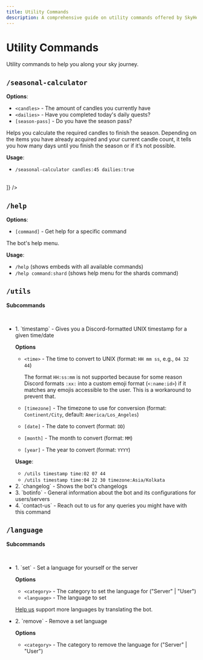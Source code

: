 ---
title: Utility Commands
description: A comprehensive guide on utility commands offered by SkyHelper bot
---


# Utility Commands

Utility commands to help you along your sky journey.

## `/seasonal-calculator`

**Options**:

- `<candles>` - The amount of candles you currently have
- `<dailies>` - Have you completed today's daily quests?
- `[season-pass]` - Do you have the season pass?

Helps you calculate the required candles to finish the season. Depending on the items you have already acquired and your current candle count, it tells you how many days until you finish the season or if it’s not possible.

**Usage**:

- `/seasonal-calculator candles:45 dailies:true`

<br />
<CollapsibleGallery headingText="Examples" images={[
    {src: '/utilities/calculator.gif', alt: "Seasonal Calculator", caption: "Seasonal Calculator"}

]} />

## `/help`

**Options**:

- `[command]` - Get help for a specific command

The bot's help menu.

**Usage**:

- `/help` (shows embeds with all available commands)
- `/help command:shard` (shows help menu for the shards command)

## `/utils`

**Subcommands**

<br />
<ul>
<li>1. `timestamp` - Gives you a Discord-formatted UNIX timestamp for a given time/date</li>

**Options**

- `<time>` - The time to convert to UNIX (format: `HH mm ss`, e.g., `04 32 44`)

  <Callout type="info">The format `HH:ss:mm` is not supported because for some reason Discord formats `:xx:` into a custom emoji format (`<:name:id>`) if it matches any emojis accessible to the user. This is a workaround to prevent that.</Callout>

- `[timezone]` - The timezone to use for conversion (format: `Continent/City`, default: `America/Los_Angeles`)
- `[date]` - The date to convert (format: `DD`)
- `[month]` - The month to convert (format: `MM`)
- `[year]` - The year to convert (format: `YYYY`)

**Usage**:

- `/utils timestamp time:02 07 44`
- `/utils timestamp time:04 22 30 timezone:Asia/Kolkata`

<li>2. `changelog` - Shows the bot's changelogs</li>
<li>3. `botinfo` - General information about the bot and its configurations for users/servers</li>
<li>4. `contact-us` - Reach out to us for any queries you might have with this command</li>
</ul>

## `/language`

**Subcommands**

<br />
<ul>
<li>1. `set` - Set a language for yourself or the server</li>

**Options**

- `<category>` - The category to set the language for ("Server" | "User")
- `<language>` - The language to set

<Callout type="info">[Help us](/pages/translating) support more languages by translating the bot.</Callout>
<br />

<li>2. `remove` - Remove a set language</li>

**Options**

- `<category>` - The category to remove the language for ("Server" | "User")

</ul>
